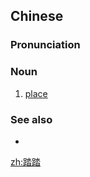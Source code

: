 ==Chinese==
{{zh-forms}}

===Pronunciation===
{{zh-pron
|m-s=ta2ta2
|cat=n
}}

===Noun===
{{zh-noun}}

# {{lb|zh|Sichuanese}} [[place]]

===See also===
* {{zh-l|地方}}

[[zh:踏踏]]